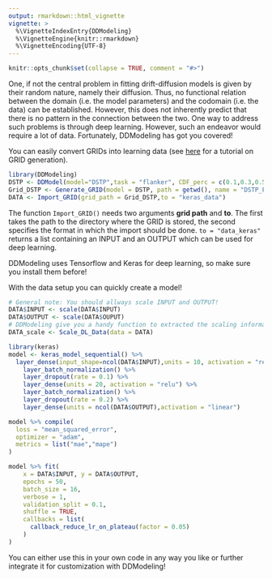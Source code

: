 ```yaml
---
output: rmarkdown::html_vignette
vignette: >
  %\VignetteIndexEntry{DDModeling}
  %\VignetteEngine{knitr::rmarkdown}
  %\VignetteEncoding{UTF-8}
---
```


```r
knitr::opts_chunk$set(collapse = TRUE, comment = "#>")
```

One, if not the central problem in fitting drift-diffusion models is given by their random nature, namely their diffusion. Thus, no functional relation between the domain (i.e. the model parameters) and the codomain (i.e. the data) can be established. However, this does not inherently predict that there is no pattern in the connection between the two. One way to address such problems is through deep learning. However, such an endeavor would require a lot of data. Fortunately, DDModeling has got you covered!

You can easily convert GRIDs into learning data (see [here](Generate_GRIDs.html) for a tutorial on GRID generation).

```r
library(DDModeling)
DSTP <- DDModel(model="DSTP",task = "flanker", CDF_perc = c(0.1,0.3,0.5,0.7,0.9), CAF_perc = c(0.0,0.2,0.4,0.6,0.8,1.0))
Grid_DSTP <- Generate_GRID(model = DSTP, path = getwd(), name = "DSTP_Flanker", eval_pts = rep(2,ncol(DSTP@DM)))
DATA <- Import_GRID(grid_path = Grid_DSTP,to = "keras_data")
```

The function `Import_GRID()` needs two arguments **grid path** and **to**. The first takes the path to the directory where the GRID is stored, the second specifies the format in which the import should be done. `to = "data_keras"` returns a list containing an INPUT and an OUTPUT which can be used for deep learning.

DDModeling uses Tensorflow and Keras for deep learning, so make sure you install them before!

With the data setup you can quickly create a model!

```r
# General note: You should allways scale INPUT and OUTPUT!
DATA$INPUT <- scale(DATA$INPUT)
DATA$OUTPUT <- scale(DATA$OUPUT)
# DDModeling give you a handy function to extracted the scaling information!
DATA_scale <- Scale_DL_Data(data = DATA)

library(keras)
model <- keras_model_sequential() %>%
  layer_dense(input_shape=ncol(DATA$INPUT),units = 10, activation = "relu") %>%
    layer_batch_normalization() %>%
    layer_dropout(rate = 0.1) %>%
    layer_dense(units = 20, activation = "relu") %>%
    layer_batch_normalization() %>%
    layer_dropout(rate = 0.2) %>%
    layer_dense(units = ncol(DATA$OUTPUT),activation = "linear")

model %>% compile(
  loss = "mean_squared_error",
  optimizer = "adam",
  metrics = list("mae","mape")
)

model %>% fit(
    x = DATA$INPUT, y = DATA$OUTPUT,
    epochs = 50,
    batch_size = 16,
    verbose = 1,
    validation_split = 0.1,
    shuffle = TRUE,
    callbacks = list(
      callback_reduce_lr_on_plateau(factor = 0.05)
    )
)
```

You can either use this in your own code in any way you like or further integrate it for customization with DDModeling!

